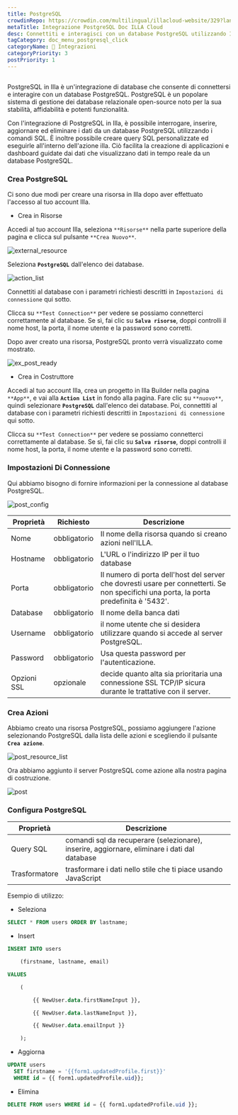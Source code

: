 ```yaml
---
title: PostgreSQL
crowdinRepo: https://crowdin.com/multilingual/illacloud-website/329?languages=it&filter=basic&value=0
metaTitle: Integrazione PostgreSQL Doc ILLA Cloud
desc: Connettiti e interagisci con un database PostgreSQL utilizzando ILLA Cloud. Crea app che possono interrogare, manipolare e visualizzare i dati. Automatizza e ottimizza i flussi di lavoro dei dati.
tagCategory: doc_menu_postgresql_click
categoryName: 🔨 Integrazioni
categoryPriority: 3
postPriority: 1
---
```


## <h2 hidden>Cos'è PostgreSQL?</h2>

PostgreSQL in Illa è un'integrazione di database che consente di connettersi e interagire con un database PostgreSQL. PostgreSQL è un popolare sistema di gestione dei database relazionale open-source noto per la sua stabilità, affidabilità e potenti funzionalità.

Con l'integrazione di PostgreSQL in Illa, è possibile interrogare, inserire, aggiornare ed eliminare i dati da un database PostgreSQL utilizzando i comandi SQL. È inoltre possibile creare query SQL personalizzate ed eseguirle all'interno dell'azione illa. Ciò facilita la creazione di applicazioni e dashboard guidate dai dati che visualizzano dati in tempo reale da un database PostgreSQL.

### Crea PostgreSQL

Ci sono due modi per creare una risorsa in Illa dopo aver effettuato l'accesso al tuo account Illa.

-   Crea in Risorse

Accedi al tuo account Illa, seleziona `**Risorse**` nella parte superiore della pagina e clicca sul pulsante `**Crea Nuovo**`.

![external_resource](https://cdn.illacloud.com/official-website/img/docs/external_resource.png)

Seleziona **`PostgreSQL`** dall'elenco dei database.

![action_list](https://cdn.illacloud.com/official-website/img/docs/action_list.png)

Connettiti al database con i parametri richiesti descritti in `Impostazioni di connessione` qui sotto.

Clicca su `**Test Connection**` per vedere se possiamo connetterci correttamente al database. Se sì, fai clic su **`Salva risorse`**, doppi controlli il nome host, la porta, il nome utente e la password sono corretti.

Dopo aver creato una risorsa, PostgreSQL pronto verrà visualizzato come mostrato.

![ex_post_ready](https://cdn.illacloud.com/official-website/img/docs/ex_post_ready.png)

-   Crea in Costruttore

Accedi al tuo account Illa, crea un progetto in Illa Builder nella pagina `**App**`, e vai alla **`Action List`** in fondo alla pagina. Fare clic su `**nuovo**`, quindi selezionare **`PostgreSQL`** dall'elenco dei database. Poi, connettiti al database con i parametri richiesti descritti in `Impostazioni di connessione` qui sotto.

Clicca su `**Test Connection**` per vedere se possiamo connetterci correttamente al database. Se sì, fai clic su **`Salva risorse`**, doppi controlli il nome host, la porta, il nome utente e la password sono corretti.

### Impostazioni Di Connessione

Qui abbiamo bisogno di fornire informazioni per la connessione al database PostgreSQL.

![post_config](https://cdn.illacloud.com/official-website/img/docs/post_config.png)

| Proprietà    | Richiesto    | Descrizione                                                                                                                             |
| ------------ | ------------ | --------------------------------------------------------------------------------------------------------------------------------------- |
| Nome         | obbligatorio | Il nome della risorsa quando si creano azioni nell'ILLA.                                                                                |
| Hostname     | obbligatorio | L'URL o l'indirizzo IP per il tuo database                                                                                              |
| Porta        | obbligatorio | Il numero di porta dell'host del server che dovresti usare per connetterti. Se non specifichi una porta, la porta predefinita è '5432'. |
| Database     | obbligatorio | Il nome della banca dati                                                                                                                |
| Username     | obbligatorio | il nome utente che si desidera utilizzare quando si accede al server PostgreSQL.                                                        |
| Password     | obbligatorio | Usa questa password per l'autenticazione.                                                                                               |
| Opzioni SSL  | opzionale    | decide quanto alta sia prioritaria una connessione SSL TCP/IP sicura durante le trattative con il server.                               |

### Crea Azioni

Abbiamo creato una risorsa PostgreSQL, possiamo aggiungere l'azione selezionando PostgreSQL dalla lista delle azioni e scegliendo il pulsante **`Crea azione`**.

![post_resource_list](https://cdn.illacloud.com/official-website/img/docs/post_resource_list.png)

Ora abbiamo aggiunto il server PostgreSQL come azione alla nostra pagina di costruzione.

![post](https://cdn.illacloud.com/official-website/img/docs/post.png)

### Configura PostgreSQL

| Proprietà     | Descrizione                                                                                  |
| ------------- | -------------------------------------------------------------------------------------------- |
| Query SQL     | comandi sql da recuperare (selezionare), inserire, aggiornare, eliminare i dati dal database |
| Trasformatore | trasformare i dati nello stile che ti piace usando JavaScript                                |

Esempio di utilizzo:

-   Seleziona

```sql
SELECT * FROM users ORDER BY lastname;
```

-   Insert

```sql
INSERT INTO users

	(firstname, lastname, email)

VALUES

	(

		{{ NewUser.data.firstNameInput }},

		{{ NewUser.data.lastNameInput }},

		{{ NewUser.data.emailInput }}

	);
```

-   Aggiorna

```sql
UPDATE users
  SET firstname = '{{form1.updatedProfile.first}}'
  WHERE id = {{ form1.updatedProfile.uid}};
```

-   Elimina

```sql
DELETE FROM users WHERE id = {{ form1.updatedProfile.uid }};
```
